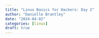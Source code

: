 ```yaml
---
title: "Linux Basics for Hackers: Day 2"
author: "Danielle Brantley"
date: "2024-04-02"
categories: [linux]
draft: true
---
```


